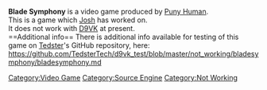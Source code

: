 <strong>Blade Symphony</strong> is a video game produced by [[Puny Human]].
<br/>
This is a game which [[Josh]] has worked on.
<br />
It does not work with [[D9VK]] at present.
<br />
==Additional info==
There is additional info available for testing of this game on [[User:Tedster|Tedster]]'s GitHub repository, here:
<br />
https://github.com/TedsterTech/d9vk_test/blob/master/not_working/bladesymphony/bladesymphony.md

[[Category:Video Game]]
[[Category:Source Engine]]
[[Category:Not Working]]
